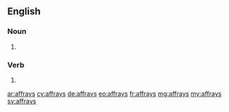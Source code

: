 ==English==

===Noun===
{{head|en|plural}}

# {{plural of|affray|lang=en|nocat=1}}

===Verb===
{{head|en}}
# {{en-third-person singular of|affray}}

[[ar:affrays]]
[[cy:affrays]]
[[de:affrays]]
[[eo:affrays]]
[[fr:affrays]]
[[mg:affrays]]
[[my:affrays]]
[[sv:affrays]]